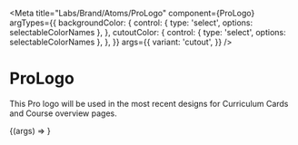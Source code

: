
<Meta
  title="Labs/Brand/Atoms/ProLogo"
  component={ProLogo}
  argTypes={{
    backgroundColor: {
      control: { type: 'select', options: selectableColorNames },
    },
    cutoutColor: {
      control: { type: 'select', options: selectableColorNames },
    },
  }}
  args={{
    variant: 'cutout',
  }}
/>

# ProLogo

<StoryStatus status="volatile" />

This Pro logo will be used in the most recent designs for Curriculum Cards and Course overview pages.

<Canvas withSource="open">
  <Story name="ProLogo">{(args) => <ProLogo {...args} />}</Story>
</Canvas>

<Props story="ProLogo" />
